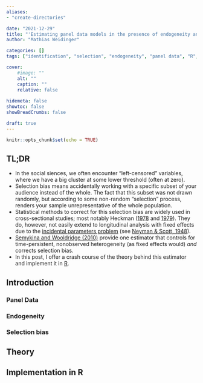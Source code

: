 ---
aliases:
- "create-directories"

date: "2021-12-29"
title: "'Estimating panel data models in the presence of endogeneity and selection' - implemented in R"
author: "Mathias Weidinger"

categories: []
tags: ["identification", "selection", "endogeneity", "panel data", "R", "econometrics"]

cover:
    #image: ""
    alt: ""
    caption: ""
    relative: false
    
hidemeta: false
showtoc: false
showBreadCrumbs: false

draft: true
---

```{r setup, include=FALSE}
knitr::opts_chunk$set(echo = TRUE)
```

## TL;DR

- In the social siences, we often encounter "left-censored" variables, where we have a big cluster at some lower threshold (often at zero).
- Selection bias means accidentally working with a specific subset of your audience instead of the whole. The fact that this subset was not drawn randomly, but according to some non-random "selection" process, renders your sample unrepresentative of the whole population.
- Statistical methods to correct for this selection bias are widely used in cross-sectional studies; most notably Heckman ([1978](https://www.jstor.org/stable/1909757) and [1979](https://www.jstor.org/stable/1912352)). They do, however, not easily extend to  longitudinal analysis with fixed effects due to the [incidental parameters problem](https://ocw.mit.edu/courses/economics/14-385-nonlinear-econometric-analysis-fall-2007/lecture-notes/lec21_22_nlpan.pdf) (see [Neyman & Scott, 1948](https://www.jstor.org/stable/1914288)).
- [Semykina and Wooldridge (2010)](https://www.sciencedirect.com/science/article/pii/S0304407610000825) provide one estimator that controls for time-persistent, nonobserved heterogeneity (as fixed effects would) *and* corrects selection bias.
- In this post, I offer a crash course of the theory behind this estimator and implement it in [R](https://www.r-project.org/).

## Introduction

### Panel Data

### Endogeneity

### Selection bias

## Theory

## Implementation in R